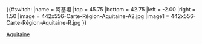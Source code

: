 {{#switch:{{{1}}}
|name   = 阿基坦
|top    = 45.75
|bottom = 42.75
|left   = -2.00
|right  = 1.50
|image  = 442x556-Carte-Région-Aquitaine-A2.jpg
|image1 = 442x556-Carte-Région-Aquitaine-R.jpg
}}<noinclude>{{Location map/Info}}
{{Documentation}}

[[Category:法國各大區地理位置圖模板|Aquitaine]]

</noinclude>
